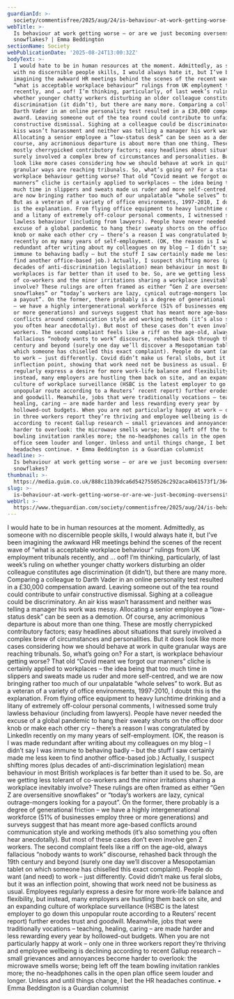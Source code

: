 ```yaml
---
guardianId: >-
  society/commentisfree/2025/aug/24/is-behaviour-at-work-getting-worse-or-are-we-just-becoming-oversensitive-snowflakes
webTitle: >-
  Is behaviour at work getting worse – or are we just becoming oversensitive
  snowflakes? | Emma Beddington
sectionName: Society
webPublicationDate: '2025-08-24T13:00:32Z'
bodyText: >-
  I would hate to be in human resources at the moment. Admittedly, as someone
  with no discernible people skills, I would always hate it, but I’ve been
  imagining the awkward HR meetings behind the scenes of the recent wave of
  “what is acceptable workplace behaviour” rulings from UK employment tribunals
  recently, and … oof! I’m thinking, particularly, of last week’s ruling on
  whether younger chatty workers disturbing an older colleague constitutes age
  discrimination (it didn’t), but there are many more. Comparing a colleague to
  Darth Vader in an online personality test resulted in a £30,000 compensation
  award. Leaving someone out of the tea round could contribute to unfair
  constructive dismissal. Sighing at a colleague could be discriminatory. An air
  kiss wasn’t harassment and neither was telling a manager his work was messy.
  Allocating a senior employee a “low-status desk” can be seen as a demotion. Of
  course, any acrimonious departure is about more than one thing. These are
  mostly cherrypicked contributory factors; easy headlines about situations that
  surely involved a complex brew of circumstances and personalities. But it does
  look like more cases considering how we should behave at work in quite
  granular ways are reaching tribunals. So, what’s going on? For a start, is
  workplace behaviour getting worse? That old “Covid meant we forgot our
  manners” cliche is certainly applied to workplaces – the idea being that too
  much time in slippers and sweats made us ruder and more self-centred, and we
  are now bringing rather too much of our unpalatable “whole selves” to work.
  But as a veteran of a variety of office environments, 1997-2010, I doubt this
  is the explanation. From flying office equipment to heavy lunchtime drinking
  and a litany of extremely off-colour personal comments, I witnessed some truly
  lawless behaviour (including from lawyers). People have never needed the
  excuse of a global pandemic to hang their sweaty shorts on the office door
  knob or make each other cry – there’s a reason I was congratulated by LinkedIn
  recently on my many years of self-employment. (OK, the reason is I was made
  redundant after writing about my colleagues on my blog – I didn’t say I was
  immune to behaving badly – but the stuff I saw certainly made me less keen to
  find another office-based job.) Actually, I suspect shifting mores (plus
  decades of anti-discrimination legislation) mean behaviour in most British
  workplaces is far better than it used to be. So, are we getting less tolerant
  of co-workers and the minor irritations sharing a workplace inevitably
  involve? These rulings are often framed as either “Gen Z are oversensitive
  snowflakes” or “today’s workers are lazy, cynical outrage-mongers looking for
  a payout”. On the former, there probably is a degree of generational friction
  – we have a highly intergenerational workforce (51% of businesses employ three
  or more generations) and surveys suggest that has meant more age-based
  conflicts around communication style and working methods (it’s also something
  you often hear anecdotally). But most of these cases don’t even involve gen Z
  workers. The second complaint feels like a riff on the age-old, always
  fallacious “nobody wants to work” discourse, rehashed back through the 19th
  century and beyond (surely one day we’ll discover a Mesopotamian tablet on
  which someone has chiselled this exact complaint). People do want (and need)
  to work – just differently. Covid didn’t make us feral slobs, but it was an
  inflection point, showing that work need not be business as usual. Employees
  regularly express a desire for more work-life balance and flexibility, but
  instead, many employers are hustling them back on site, and an expanding
  culture of workplace surveillance (HSBC is the latest employer to go down this
  unpopular route according to a Reuters’ recent report) further erodes trust
  and goodwill. Meanwhile, jobs that were traditionally vocations – teaching,
  healing, caring – are made harder and less rewarding every year by
  hollowed-out budgets. When you are not particularly happy at work – only one
  in three workers report they’re thriving and employee wellbeing is declining
  according to recent Gallup research – small grievances and annoyances become
  harder to overlook: the microwave smells worse; being left off the team
  bowling invitation rankles more; the no-headphones calls in the open plan
  office seem louder and longer. Unless and until things change, I bet the HR
  headaches continue. • Emma Beddington is a Guardian columnist
headline: >-
  Is behaviour at work getting worse – or are we just becoming oversensitive
  snowflakes?
thumbnail: >-
  https://media.guim.co.uk/888c11b39dca6d5427550526c292aca4b61573f1/364_0_2010_1608/500.jpg
slug: >-
  is-behaviour-at-work-getting-worse-or-are-we-just-becoming-oversensitive-snowflakes-or-emma-beddington
webUrl: >-
  https://www.theguardian.com/society/commentisfree/2025/aug/24/is-behaviour-at-work-getting-worse-or-are-we-just-becoming-oversensitive-snowflakes
---
```

I would hate to be in human resources at the moment. Admittedly, as someone with no discernible people skills, I would always hate it, but I’ve been imagining the awkward HR meetings behind the scenes of the recent wave of “what is acceptable workplace behaviour” rulings from UK employment tribunals recently, and … oof! I’m thinking, particularly, of last week’s ruling on whether younger chatty workers disturbing an older colleague constitutes age discrimination (it didn’t), but there are many more. Comparing a colleague to Darth Vader in an online personality test resulted in a £30,000 compensation award. Leaving someone out of the tea round could contribute to unfair constructive dismissal. Sighing at a colleague could be discriminatory. An air kiss wasn’t harassment and neither was telling a manager his work was messy. Allocating a senior employee a “low-status desk” can be seen as a demotion. Of course, any acrimonious departure is about more than one thing. These are mostly cherrypicked contributory factors; easy headlines about situations that surely involved a complex brew of circumstances and personalities. But it does look like more cases considering how we should behave at work in quite granular ways are reaching tribunals. So, what’s going on? For a start, is workplace behaviour getting worse? That old “Covid meant we forgot our manners” cliche is certainly applied to workplaces – the idea being that too much time in slippers and sweats made us ruder and more self-centred, and we are now bringing rather too much of our unpalatable “whole selves” to work. But as a veteran of a variety of office environments, 1997-2010, I doubt this is the explanation. From flying office equipment to heavy lunchtime drinking and a litany of extremely off-colour personal comments, I witnessed some truly lawless behaviour (including from lawyers). People have never needed the excuse of a global pandemic to hang their sweaty shorts on the office door knob or make each other cry – there’s a reason I was congratulated by LinkedIn recently on my many years of self-employment. (OK, the reason is I was made redundant after writing about my colleagues on my blog – I didn’t say I was immune to behaving badly – but the stuff I saw certainly made me less keen to find another office-based job.) Actually, I suspect shifting mores (plus decades of anti-discrimination legislation) mean behaviour in most British workplaces is far better than it used to be. So, are we getting less tolerant of co-workers and the minor irritations sharing a workplace inevitably involve? These rulings are often framed as either “Gen Z are oversensitive snowflakes” or “today’s workers are lazy, cynical outrage-mongers looking for a payout”. On the former, there probably is a degree of generational friction – we have a highly intergenerational workforce (51% of businesses employ three or more generations) and surveys suggest that has meant more age-based conflicts around communication style and working methods (it’s also something you often hear anecdotally). But most of these cases don’t even involve gen Z workers. The second complaint feels like a riff on the age-old, always fallacious “nobody wants to work” discourse, rehashed back through the 19th century and beyond (surely one day we’ll discover a Mesopotamian tablet on which someone has chiselled this exact complaint). People do want (and need) to work – just differently. Covid didn’t make us feral slobs, but it was an inflection point, showing that work need not be business as usual. Employees regularly express a desire for more work-life balance and flexibility, but instead, many employers are hustling them back on site, and an expanding culture of workplace surveillance (HSBC is the latest employer to go down this unpopular route according to a Reuters’ recent report) further erodes trust and goodwill. Meanwhile, jobs that were traditionally vocations – teaching, healing, caring – are made harder and less rewarding every year by hollowed-out budgets. When you are not particularly happy at work – only one in three workers report they’re thriving and employee wellbeing is declining according to recent Gallup research – small grievances and annoyances become harder to overlook: the microwave smells worse; being left off the team bowling invitation rankles more; the no-headphones calls in the open plan office seem louder and longer. Unless and until things change, I bet the HR headaches continue. • Emma Beddington is a Guardian columnist
